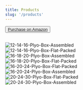 ```yaml
---
title: Products
slug: '/products'
---
```


<div>
  <button>
    <a
      href="https://smile.amazon.com/Bound-Plyo-Box-Puzzle-Plyometric/dp/B013VSTQYS/ref=sr_1_9?s=sporting-goods&ie=UTF8&qid=1516749208&sr=1-9&keywords=plyo+box"
      target="\_blank"
      rel="noopener noreferrer"
      style={{
        color: 'black',
        textDecoration: 'none',
        fontSize: 40,
        textAlign: 'center'
      }}
      title="Purchase Bound Plyo Box on Amazon"
    >
      Purchase on Amazon
    </a>
  </button>
</div>
<br />

<img
  alt="12-14-16-Plyo-Box-Assembled"
  src="./12-14-16-Plyo-Box-Assembled.png"
/>
<br />
<img
  alt="12-14-16-Plyo-Box-Flat-Packed"
  src="./12-14-16-Plyo-Box-Flat-Packed.png"
/>
<br />
<img
  alt="16-18-20-Plyo-Box-Assembled"
  src="./16-18-20-Plyo-Box-Assembled.png"
/>
<br />
<img
  alt="16-18-20-Plyo-Box-Flat-Packed"
  src="./16-18-20-Plyo-Box-Flat-Packed.png"
/>
<br />
<img
  alt="16-20-24-Plyo-Box-Flat-Packed"
  src="./16-20-24-Plyo-Box-Flat-Packed.png"
/>
<br />
<img
  alt="16-20-24-Plyo-Box-Assembled"
  src="./16-20-24-Plyo-Box-Assembled.png"
/>
<br />
<img
  alt="20-24-30-Plyo-Box-Flat-Packed"
  src="./20-24-30-Plyo-Box-Flat-Packed.png"
/>
<br />
<img
  alt="20-24-30-Plyo-Box-Assembled"
  src="./20-24-30-Plyo-Box-Assembled.png"
/>
<br />
